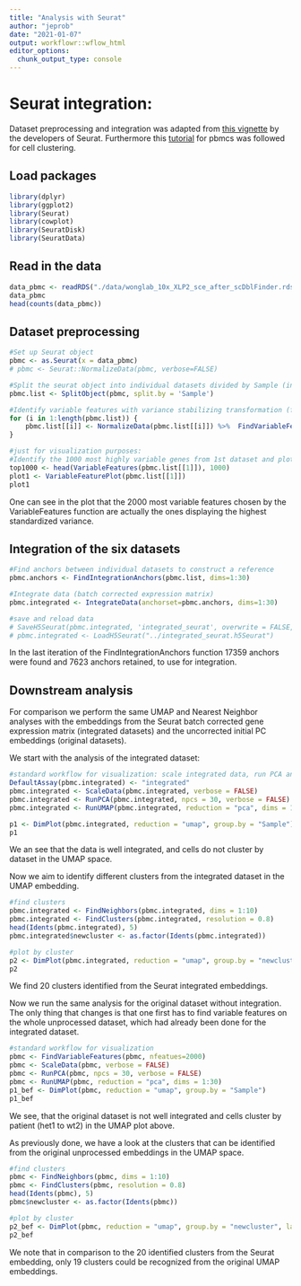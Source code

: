 ```yaml
---
title: "Analysis with Seurat"
author: "jeprob"
date: "2021-01-07"
output: workflowr::wflow_html
editor_options:
  chunk_output_type: console
---
```


# Seurat integration: 
Dataset preprocessing and integration was adapted from [this vignette](https://satijalab.org/seurat/v3.0/integration.html) by the developers of Seurat. Furthermore this [tutorial](https://satijalab.org/seurat/v3.2/pbmc3k_tutorial.html) for pbmcs was followed for cell clustering.


## Load packages
```r
library(dplyr)
library(ggplot2)
library(Seurat)
library(cowplot)
library(SeuratDisk)
library(SeuratData)
```


## Read in the data
```r
data_pbmc <- readRDS("./data/wonglab_10x_XLP2_sce_after_scDblFinder.rds")
data_pbmc
head(counts(data_pbmc))
```

## Dataset preprocessing
```r
#Set up Seurat object
pbmc <- as.Seurat(x = data_pbmc)
# pbmc <- Seurat::NormalizeData(pbmc, verbose=FALSE)

#Split the seurat object into individual datasets divided by Sample (in metadata)
pbmc.list <- SplitObject(pbmc, split.by = 'Sample') 

#Identify variable features with variance stabilizing transformation (feature selection) for each dataset
for (i in 1:length(pbmc.list)) {
    pbmc.list[[i]] <- NormalizeData(pbmc.list[[i]]) %>%  FindVariableFeatures(selection.method = "vst", nfeatures = 2000, verbose = FALSE)  %>% ScaleData()
}

#just for visualization purposes: 
#Identify the 1000 most highly variable genes from 1st dataset and plot variable features with and without labels
top1000 <- head(VariableFeatures(pbmc.list[[1]]), 1000)
plot1 <- VariableFeaturePlot(pbmc.list[[1]])
plot1 
```
One can see in the plot that the 2000 most variable features chosen by the VariableFeatures function are actually the ones displaying the highest standardized variance. 


## Integration of the six datasets
```r
#Find anchors between individual datasets to construct a reference
pbmc.anchors <- FindIntegrationAnchors(pbmc.list, dims=1:30)

#Integrate data (batch corrected expression matrix)
pbmc.integrated <- IntegrateData(anchorset=pbmc.anchors, dims=1:30)

#save and reload data
# SaveH5Seurat(pbmc.integrated, 'integrated_seurat', overwrite = FALSE, verbose = TRUE)
# pbmc.integrated <- LoadH5Seurat("../integrated_seurat.h5Seurat")
```
In the last iteration of the FindIntegrationAnchors function 17359 anchors were found and 7623 anchors retained, to use for integration. 

## Downstream analysis
For comparison we perform the same UMAP and Nearest Neighbor analyses with the embeddings from the Seurat batch corrected gene expression matrix (integrated datasets) and the uncorrected initial PC embeddings (original datasets).

We start with the analysis of the integrated dataset:
```r
#standard workflow for visualization: scale integrated data, run PCA and visualize results with UMAP
DefaultAssay(pbmc.integrated) <- "integrated"
pbmc.integrated <- ScaleData(pbmc.integrated, verbose = FALSE)
pbmc.integrated <- RunPCA(pbmc.integrated, npcs = 30, verbose = FALSE)
pbmc.integrated <- RunUMAP(pbmc.integrated, reduction = "pca", dims = 1:30)

p1 <- DimPlot(pbmc.integrated, reduction = "umap", group.by = "Sample")
p1
```
We an see that the data is well integrated, and cells do not cluster by dataset in the UMAP space. 

Now we aim to identify different clusters from the integrated dataset in the UMAP embedding.
```r
#find clusters
pbmc.integrated <- FindNeighbors(pbmc.integrated, dims = 1:10)
pbmc.integrated <- FindClusters(pbmc.integrated, resolution = 0.8)
head(Idents(pbmc.integrated), 5)
pbmc.integrated$newcluster <- as.factor(Idents(pbmc.integrated))

#plot by cluster
p2 <- DimPlot(pbmc.integrated, reduction = "umap", group.by = "newcluster", label = TRUE, repel = TRUE)
p2
```
We find 20 clusters identified from the Seurat integrated embeddings.

Now we run the same analysis for the original dataset without integration. The only thing that changes is that one first has to find variable features on the whole unprocessed dataset, which had already been done for the integrated dataset.
```r
#standard workflow for visualization
pbmc <- FindVariableFeatures(pbmc, nfeatues=2000)
pbmc <- ScaleData(pbmc, verbose = FALSE)
pbmc <- RunPCA(pbmc, npcs = 30, verbose = FALSE)
pbmc <- RunUMAP(pbmc, reduction = "pca", dims = 1:30)
p1_bef <- DimPlot(pbmc, reduction = "umap", group.by = "Sample")
p1_bef
```
We see, that the original dataset is not well integrated and cells cluster by patient (het1 to wt2) in the UMAP plot above. 

As previously done, we have a look at the clusters that can be identified from the original unprocessed embeddings in the UMAP space. 
```r
#find clusters
pbmc <- FindNeighbors(pbmc, dims = 1:10)
pbmc <- FindClusters(pbmc, resolution = 0.8)
head(Idents(pbmc), 5)
pbmc$newcluster <- as.factor(Idents(pbmc))

#plot by cluster
p2_bef <- DimPlot(pbmc, reduction = "umap", group.by = "newcluster", label = TRUE, repel = TRUE)
p2_bef
```
We note that in comparison to the 20 identified clusters from the Seurat embedding, only 19 clusters could be recognized from the original UMAP embeddings. 